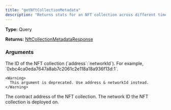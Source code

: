 ```yaml
---
title: "getNftCollectionMetadata"
description: "Returns stats for an NFT collection across different time frames."
---
```


**Type:** Query

**Returns:** [NftCollectionMetadataResponse](/api-reference/types/nftcollectionmetadataresponse)

### Arguments

<ResponseField name="collectionId" type="String">
  The ID of the NFT collection (`address`:`networkId`). For example, `0xbc4ca0eda7647a8ab7c2061c2e118a18a936f13d:1`.
    
    <Warning>
      This argument is deprecated. Use address & networkId instead.
    </Warning>
</ResponseField>

<ResponseField name="address" type="String">
  The contract address of the NFT collection.
</ResponseField>

<ResponseField name="networkId" type="Int">
  The network ID the NFT collection is deployed on.
</ResponseField>

